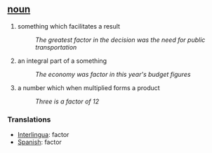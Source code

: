 == [[noun]] ==
# something which facilitates a result
#:''The greatest factor in the decision was the need for public transportation''
# an integral part of a something
#:''The economy was factor in this year's budget figures''
# a number which when multiplied forms a product
#:''Three is a factor of 12''

=== Translations ===
*[[Interlingua]]: factor
*[[Spanish]]: factor
